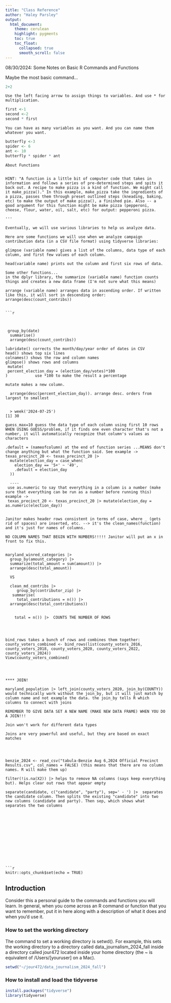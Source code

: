 ```yaml
---
title: "Class Reference"
author: "Haley Parsley"
output:
  html_document:
    theme: cerulean
    highlight: pygments
    toc: true
    toc_float:
      collapsed: true
      smooth_scroll: false
---
```

08/30/2024: Some Notes on Basic R Commands and Functions

Maybe the most basic command...
```r
2+2
```

```
Use the left facing arrow to assign things to variables. And use * for multiplication.

```
```r
first <-1
second <-2
second * first 
```

```
You can have as many variables as you want. And you can name them whatever you want. 

```
```r

butterfly <-3
spider <- 6
ant <- 10
butterfly * spider * ant
```

```
About Functions


HINT: "A function is a little bit of computer code that takes in information and follows a series of pre-determined steps and spits it back out. A recipe to make pizza is a kind of function. We might call it make_pizza()." In this example, make_pizza take the ingredients of a pizza, passes them through preset outlined steps (kneading, baking, etc) to make the output of make pizza(), a finished pie. Also -- a good argument for this function might be make pizza (pepperoni, cheese, flour, water, oil, salt, etc) for output: pepperoni pizza.

'''

Eventually, we will use various libraries to help us analyze data.

Here are some functions we will use when we analyze campaign contribution data (in a CSV file format) using tidyverse libraries:

glimpse (variable name) gives a list of the columns, data type of each column, and first few values of each column. 

head(variable name) prints out the column and first six rows of data.

Some other functions...
in the dplyr library, the summarize (variable name) function counts things and creates a new data frame (I'm not sure what this means)

arrange (variable name) arranges data in ascending order. If written like this, it will sort in descending order: arrange(desc(count_contribs))


```r

```

```


 group_by(date)
  summarise()
  arrange(desc(count_contribs))

lubridate() corrects the month/day/year order of dates in CSV
head() shows top six lines
colnames() shows the row and column names 
glimpse() shows rows and columns
 mutate(
 percent_election_day = (election_day/votes)*100
)            use *100 to make the result a percentage

mutate makes a new column.

  arrange(desc(percent_election_day)). arrange desc. orders from largest to smallest
  
  
  > week('2024-07-25')
[1] 30

guess_max=10 guess the data type of each column using first 10 rows
WHEN USING GUESS/problem, if it finds one even character that's not a number, it will automatically recognize that column's values as characters 

.default = (nameofcolumn) at the end of function series ...MEANS don't change anything but what the function said. See example ->
texas_precinct_20 <- texas_precinct_20 |>
  mutate(election_day = case_when(
    election_day == '5+' ~ '49',
    .default = election_day
  ))
  
  ----
 use as.numeric to say that everything in a column is a number (make sure that everything can be run as a number before running this) example ->
 texas_precinct_20 <- texas_precinct_20 |> mutate(election_day = as.numeric(election_day))


Janitor makes header rows consistent in terms of case, where _ (gets rid of spaces) are inserted, etc. --> it's the clean_names(function) and it's just for names of columns.  

NO COLUMN NAMES THAT BEGIN WITH NUMBERS!!!!! Janitor will put an x in front to fix this.


maryland_winred_categories |> 
  group_by(amount_category) |> 
  summarize(total_amount = sum(amount)) |> 
  arrange(desc(total_amount)) 
  
  VS
  
  clean_md_contribs |>
     group_by(contributor_zip) |>
   summarise(
     total_contributions = n()) |>
  arrange(desc(total_contributions))


    total = n()) |>  COUNTS THE NUMBER OF ROWS




bind_rows takes a bunch of rows and combines them together: 
county_voters_combined <- bind_rows(list(county_voters_2016, county_voters_2018, county_voters_2020, county_voters_2022, county_voters_2024))
View(county_voters_combined)
 



**** JOIN! 

maryland_population |> left_join(county_voters_2020, join_by(COUNTY))
would technically work without the join_by, but it will just match by column name and not example the data. the join_by tells R which columns to connect with joins

REMEMBER TO GIVE DATA SET A NEW NAME (MAKE NEW DATA FRAME) WHEN YOU DO A JOIN!!!

Join won't work for different data types

Joins are very powerful and useful, but they are based on exact matches




benzie_2024 <- read_csv("tabula-Benzie Aug 6,2024 Official Precinct Results.csv", col_names = FALSE) (this means that there are no column names. R will make them up)

filter(!is.na(X2)) |> helps to remove NA columns (says keep everything but). Helps clear out rows that appear empty

separate(candidate, c("candidate", "party"), sep=' - ') |>  separates the candidate column. Then splits the existing "candidate" into two new columns (candidate and party). Then sep, which shows what separates the two columns













```r
knitr::opts_chunk$set(echo = TRUE)
```

## Introduction

Consider this a personal guide to the commands and functions you will learn. In general, when you come across an R command or function that you want to remember, put it in here along with a description of what it does and when you'd use it.

### How to set the working directory

The command to set a working directory is setwd(). For example, this sets the working directory to a directory called data_journalism_2024_fall inside a directory called jour472 located inside your home directory (the ~ is equivalent of /Users/[youruser] on a Mac).

```r
setwd("~/jour472/data_journalism_2024_fall")
```

### How to install and load the tidyverse

```r
install.packages("tidyverse")
library(tidyverse)
```
